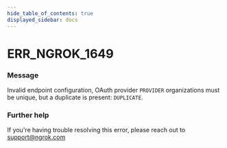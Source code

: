 ```yaml
---
hide_table_of_contents: true
displayed_sidebar: docs
---
```



# ERR_NGROK_1649

### Message
Invalid endpoint configuration, OAuth provider `PROVIDER` organizations must be unique, but a duplicate is present: `DUPLICATE`.

<ErrorDetails error='err_ngrok_1649' />


### Further help
If you're having trouble resolving this error, please reach out to [support@ngrok.com](mailto:support@ngrok.com?subject=Help%20with%20ERR_NGROK_1649)

